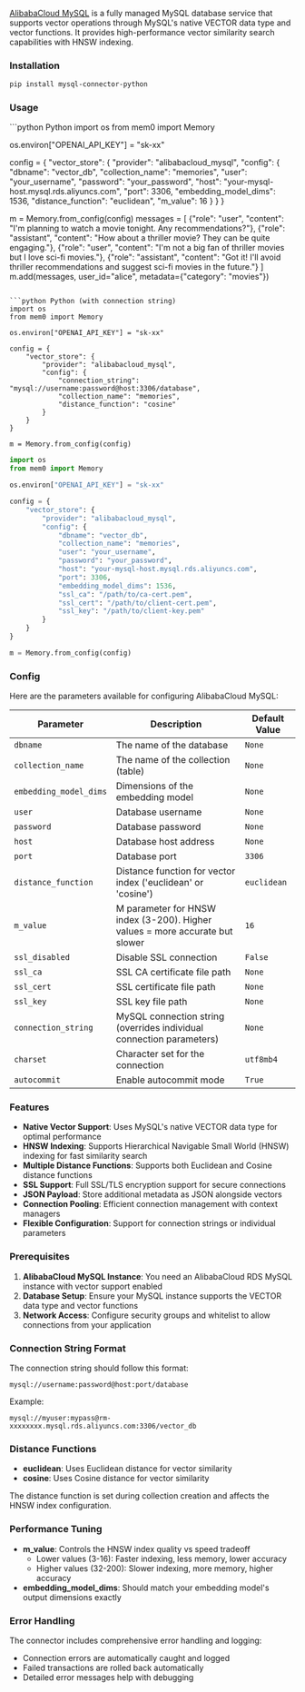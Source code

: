 [AlibabaCloud MySQL](https://www.alibabacloud.com/product/apsaradb-for-rds-mysql) is a fully managed MySQL database service that supports vector operations through MySQL's native VECTOR data type and vector functions. It provides high-performance vector similarity search capabilities with HNSW indexing.

### Installation
```bash
pip install mysql-connector-python
```

### Usage

<CodeGroup>
```python Python
import os
from mem0 import Memory

os.environ["OPENAI_API_KEY"] = "sk-xx"

config = {
    "vector_store": {
        "provider": "alibabacloud_mysql",
        "config": {
            "dbname": "vector_db",
            "collection_name": "memories",
            "user": "your_username",
            "password": "your_password",
            "host": "your-mysql-host.mysql.rds.aliyuncs.com",
            "port": 3306,
            "embedding_model_dims": 1536,
            "distance_function": "euclidean",
            "m_value": 16
        }
    }
}

m = Memory.from_config(config)
messages = [
    {"role": "user", "content": "I'm planning to watch a movie tonight. Any recommendations?"},
    {"role": "assistant", "content": "How about a thriller movie? They can be quite engaging."},
    {"role": "user", "content": "I'm not a big fan of thriller movies but I love sci-fi movies."},
    {"role": "assistant", "content": "Got it! I'll avoid thriller recommendations and suggest sci-fi movies in the future."}
]
m.add(messages, user_id="alice", metadata={"category": "movies"})
```

```python Python (with connection string)
import os
from mem0 import Memory

os.environ["OPENAI_API_KEY"] = "sk-xx"

config = {
    "vector_store": {
        "provider": "alibabacloud_mysql",
        "config": {
            "connection_string": "mysql://username:password@host:3306/database",
            "collection_name": "memories",
            "distance_function": "cosine"
        }
    }
}

m = Memory.from_config(config)
```

```python Python (with SSL)
import os
from mem0 import Memory

os.environ["OPENAI_API_KEY"] = "sk-xx"

config = {
    "vector_store": {
        "provider": "alibabacloud_mysql",
        "config": {
            "dbname": "vector_db",
            "collection_name": "memories",
            "user": "your_username",
            "password": "your_password",
            "host": "your-mysql-host.mysql.rds.aliyuncs.com",
            "port": 3306,
            "embedding_model_dims": 1536,
            "ssl_ca": "/path/to/ca-cert.pem",
            "ssl_cert": "/path/to/client-cert.pem",
            "ssl_key": "/path/to/client-key.pem"
        }
    }
}

m = Memory.from_config(config)
```
</CodeGroup>

### Config

Here are the parameters available for configuring AlibabaCloud MySQL:

| Parameter | Description | Default Value |
| --- | --- | --- |
| `dbname` | The name of the database | `None` |
| `collection_name` | The name of the collection (table) | `None` |
| `embedding_model_dims` | Dimensions of the embedding model | `None` |
| `user` | Database username | `None` |
| `password` | Database password | `None` |
| `host` | Database host address | `None` |
| `port` | Database port | `3306` |
| `distance_function` | Distance function for vector index ('euclidean' or 'cosine') | `euclidean` |
| `m_value` | M parameter for HNSW index (3-200). Higher values = more accurate but slower | `16` |
| `ssl_disabled` | Disable SSL connection | `False` |
| `ssl_ca` | SSL CA certificate file path | `None` |
| `ssl_cert` | SSL certificate file path | `None` |
| `ssl_key` | SSL key file path | `None` |
| `connection_string` | MySQL connection string (overrides individual connection parameters) | `None` |
| `charset` | Character set for the connection | `utf8mb4` |
| `autocommit` | Enable autocommit mode | `True` |

### Features

- **Native Vector Support**: Uses MySQL's native VECTOR data type for optimal performance
- **HNSW Indexing**: Supports Hierarchical Navigable Small World (HNSW) indexing for fast similarity search
- **Multiple Distance Functions**: Supports both Euclidean and Cosine distance functions
- **SSL Support**: Full SSL/TLS encryption support for secure connections
- **JSON Payload**: Store additional metadata as JSON alongside vectors
- **Connection Pooling**: Efficient connection management with context managers
- **Flexible Configuration**: Support for connection strings or individual parameters

### Prerequisites

1. **AlibabaCloud MySQL Instance**: You need an AlibabaCloud RDS MySQL instance with vector support enabled
2. **Database Setup**: Ensure your MySQL instance supports the VECTOR data type and vector functions
3. **Network Access**: Configure security groups and whitelist to allow connections from your application

### Connection String Format

The connection string should follow this format:
```
mysql://username:password@host:port/database
```

Example:
```
mysql://myuser:mypass@rm-xxxxxxxx.mysql.rds.aliyuncs.com:3306/vector_db
```

### Distance Functions

- **euclidean**: Uses Euclidean distance for vector similarity
- **cosine**: Uses Cosine distance for vector similarity

The distance function is set during collection creation and affects the HNSW index configuration.

### Performance Tuning

- **m_value**: Controls the HNSW index quality vs speed tradeoff
  - Lower values (3-16): Faster indexing, less memory, lower accuracy
  - Higher values (32-200): Slower indexing, more memory, higher accuracy
- **embedding_model_dims**: Should match your embedding model's output dimensions exactly

### Error Handling

The connector includes comprehensive error handling and logging:
- Connection errors are automatically caught and logged
- Failed transactions are rolled back automatically
- Detailed error messages help with debugging
